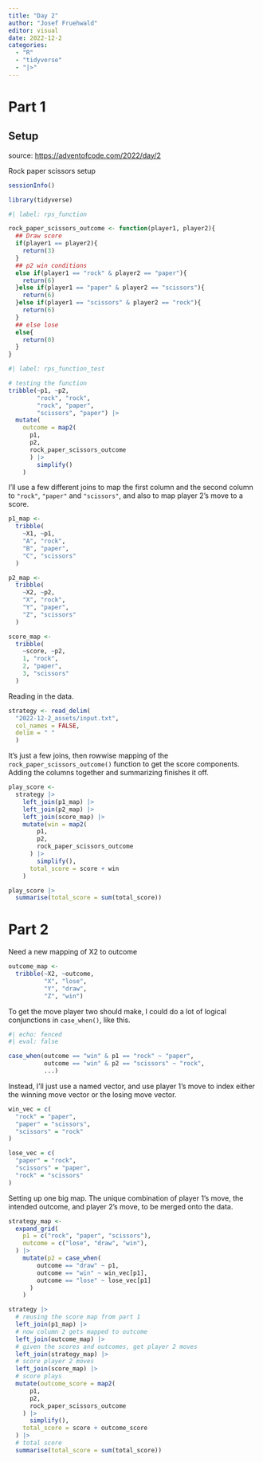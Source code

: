 ```yaml
---
title: "Day 2"
author: "Josef Fruehwald"
editor: visual
date: 2022-12-2
categories:
  - "R"
  - "tidyverse"
  - "|>"
---
```


# Part 1

## Setup

source: <https://adventofcode.com/2022/day/2>

Rock paper scissors setup

```r
sessionInfo()
```

```r
library(tidyverse)
```

```r
#| label: rps_function

rock_paper_scissors_outcome <- function(player1, player2){
  ## Draw score
  if(player1 == player2){
    return(3)
  }
  ## p2 win conditions
  else if(player1 == "rock" & player2 == "paper"){
    return(6)
  }else if(player1 == "paper" & player2 == "scissors"){
    return(6)
  }else if(player1 == "scissors" & player2 == "rock"){
    return(6)
  }
  ## else lose
  else{
    return(0)
  }
}
```

```r
#| label: rps_function_test

# testing the function
tribble(~p1, ~p2,
        "rock", "rock",
        "rock", "paper",
        "scissors", "paper") |>
  mutate(
    outcome = map2(
      p1, 
      p2, 
      rock_paper_scissors_outcome
      ) |>
        simplify()
    )

```

I'll use a few different joins to map the first column and the second column to `"rock"`, `"paper"` and `"scissors"`, and also to map player 2's move to a score.

```r
p1_map <- 
  tribble(
    ~X1, ~p1,
    "A", "rock",
    "B", "paper",
    "C", "scissors"
  )

p2_map <-
  tribble(
    ~X2, ~p2,
    "X", "rock",
    "Y", "paper",
    "Z", "scissors"
  )

score_map <-
  tribble(
    ~score, ~p2,
    1, "rock",
    2, "paper",
    3, "scissors"
  )
```

Reading in the data.

```r
strategy <- read_delim(
  "2022-12-2_assets/input.txt", 
  col_names = FALSE,
  delim = " "
  )
```

It's just a few joins, then rowwise mapping of the `rock_paper_scissors_outcome()` function to get the score components. Adding the columns together and summarizing finishes it off.

```r
play_score <- 
  strategy |>
    left_join(p1_map) |>
    left_join(p2_map) |>
    left_join(score_map) |>
    mutate(win = map2(
        p1,
        p2,
        rock_paper_scissors_outcome
      ) |>
        simplify(),
      total_score = score + win
    )
```

```r
play_score |>
  summarise(total_score = sum(total_score))
```

# Part 2

Need a new mapping of X2 to outcome

```r
outcome_map <-
  tribble(~X2, ~outcome,
          "X", "lose",
          "Y", "draw",
          "Z", "win")
```

To get the move player two should make, I could do a lot of logical conjunctions in `case_when()`, like this.

```r
#| echo: fenced
#| eval: false

case_when(outcome == "win" & p1 == "rock" ~ "paper",
          outcome == "win" & p2 == "scissors" ~ "rock",
          ...)
```

Instead, I'll just use a named vector, and use player 1's move to index either the winning move vector or the losing move vector.

```r
win_vec = c(
  "rock" = "paper", 
  "paper" = "scissors",
  "scissors" = "rock"
)

lose_vec = c(
  "paper" = "rock", 
  "scissors" = "paper",
  "rock" = "scissors"
)
```

Setting up one big map. The unique combination of player 1's move, the intended outcome, and player 2's move, to be merged onto the data.

```r
strategy_map <- 
  expand_grid(
    p1 = c("rock", "paper", "scissors"),
    outcome = c("lose", "draw", "win"),
  ) |>
    mutate(p2 = case_when(
        outcome == "draw" ~ p1,
        outcome == "win" ~ win_vec[p1],
        outcome == "lose" ~ lose_vec[p1]
      )
    )
```

```r
strategy |>
  # reusing the score map from part 1
  left_join(p1_map) |>
  # now column 2 gets mapped to outcome
  left_join(outcome_map) |>
  # given the scores and outcomes, get player 2 moves
  left_join(strategy_map) |>
  # score player 2 moves
  left_join(score_map) |>
  # score plays
  mutate(outcome_score = map2(
      p1, 
      p2, 
      rock_paper_scissors_outcome
    ) |>
      simplify(),
    total_score = score + outcome_score
  ) |>
  # total score
  summarise(total_score = sum(total_score))
```
